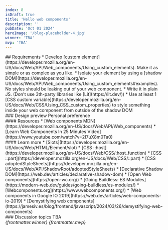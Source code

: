 ```yaml
---
index: 8
isDraft: true
title: 'Hello web components'
description: ''
pubDate: 'Oct 01 2024'
heroImage: '/blog-placeholder-4.jpg'
winner: 'TBA'
mvp: 'TBA'
---
```


<Section>
  ## Requirements
  * Develop [custom element](https://developer.mozilla.org/en-US/docs/Web/API/Web_components/Using_custom_elements). Make it as simple or as complex as you like.
  * Isolate your element by using a [shadow DOM](https://developer.mozilla.org/en-US/docs/Web/API/Web_components/Using_custom_elements#examples). No styles should be leaking out of your web component.
  * Write it in plain JS. (Don't use 3th-party libraries like [Lit](https://lit.dev/))
  * <Special /> Use at least 1 [CSS custom variable](https://developer.mozilla.org/en-US/docs/Web/CSS/Using_CSS_custom_properties) to style something inside your web component from outside of the shadow DOM
</Section>

<Section>
  ### Design preview
  Personal preference
</Section>

<Section>
  #### Resources
  * [Web components MDN](https://developer.mozilla.org/en-US/docs/Web/API/Web_components)
  * [Learn Web Components In 25 Minutes Video](https://www.youtube.com/watch?v=2I7uX8m0Ta0)
</Section>

<Section>
  #### Learn more
  * [Slots](https://developer.mozilla.org/en-US/docs/Web/HTML/Element/slot)
  * [CSS ::host](https://developer.mozilla.org/en-US/docs/Web/CSS/:host_function)
  * [CSS ::part](https://developer.mozilla.org/en-US/docs/Web/CSS/::part)
  * [CSS adoptedStyleSheets](https://developer.mozilla.org/en-US/docs/Web/API/ShadowRoot/adoptedStyleSheets)
  * [Declarative Shadow DOM](https://web.dev/articles/declarative-shadow-dom)
  * [Open Web components](https://open-wc.org/)
  * [Going Buildless: ES Modules](https://modern-web.dev/guides/going-buildless/es-modules/)
  * [Webcomponents.org](https://www.webcomponents.org/)
  * [Web components in Google IO 2019](https://web.dev/articles/web-components-io-2019)
  * [Demystifying web components](https://jamesiv.es/blog/frontend/javascript/2024/03/26/demystifying-web-components)
</Section>

<Section>
  ### Discussion topics
  TBA
</Section>

<Winner>
  <em>{frontmatter.winner}</em>
</Winner>

<MVP>
  <em>{frontmatter.mvp}</em>
</MVP>
